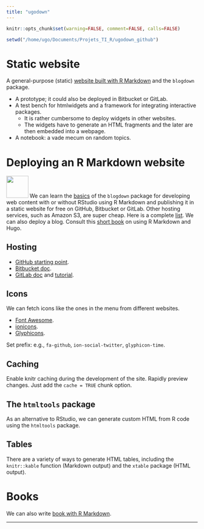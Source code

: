 ```yaml
---
title: "ugodown"
---
```


```r
knitr::opts_chunk$set(warning=FALSE, comment=FALSE, calls=FALSE)

setwd("/home/ugo/Documents/Projets_TI_R/ugodown_github")
```

# Static website

A general-purpose (static) [website built with R Markdown](http://rmarkdown.rstudio.com/rmarkdown_websites.html#site_authoring) and the `blogdown` package.

- A prototype; it could also be deployed in Bitbucket or GitLab.
- A test bench for htmlwidgets and a framework for integrating interactive packages.
    - It is rather cumbersome to deploy widgets in other websites. 
    - The widgets have to generate an HTML fragments and the later are then embedded into a webpage.
- A notebook: a vade mecum on random topics.

# Deploying an R Markdown website

![](img/blogdown.png){ width=0.6in align=left hspace=10px }
We can learn the [basics](http://rmarkdown.rstudio.com/rmarkdown_websites.html#overview) of the `blogdown` package for developing web content with or without RStudio using R Markdown and publishing it in a static website for free on GitHub, Bitbucket or GitLab. Other hosting services, such as Amazon S3, are super cheap. Here is a complete [list](http://alignedleft.com/resources/cheap-web-hosting). We can also deploy a blog. Consult this [short book](https://bookdown.org/yihui/blogdown/) on using R Markdown and Hugo.

## Hosting

- [GitHub starting point](https://help.github.com/articles/user-organization-and-project-pages/).
- [Bitbucket doc](https://confluence.atlassian.com/bitbucket/publishing-a-website-on-bitbucket-cloud-221449776.html).
- [GitLab doc](https://docs.gitlab.com/ee/user/project/pages/index.html) and [tutorial](https://about.gitlab.com/2016/04/07/gitlab-pages-setup/).

## Icons

We can fetch icons like the ones in the menu from different websites.

- [Font Awesome](http://fontawesome.io/icons/).
- [ionicons](http://ionicons.com/).
- [Glyphicons](https://getbootstrap.com/docs/3.3/components/).

Set prefix: e.g., `fa-github`, `ion-social-twitter`, `glyphicon-time`.

## Caching

Enable knitr caching during the development of the site. Rapidly preview changes. Just add the `cache = TRUE` chunk option.

## The `htmltools` package

As an alternative to RStudio, we can generate custom HTML from R code using the `htmltools` package.

## Tables

There are a variety of ways to generate HTML tables, including the `knitr::kable` function (Markdown output) and the `xtable` package (HTML output).

# Books

We can also write [book with R Markdown]( https://bookdown.org/).

---
